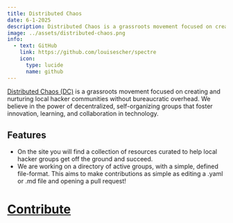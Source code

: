 ---
title: Distributed Chaos
date: 6-1-2025
description: Distributed Chaos is a grassroots movement focused on creating and nurturing local hacker communities without bureaucratic overhead.
image: ../assets/distributed-chaos.png
info:
  - text: GitHub
    link: https://github.com/louisescher/spectre
    icon:
      type: lucide
      name: github
---

[Distributed Chaos (DC)](https://www.distributedchaos.org/) is a grassroots movement focused on creating and nurturing local hacker communities without bureaucratic overhead. We believe in the power of decentralized, self-organizing groups that foster innovation, learning, and collaboration in technology.


## Features

- On the site you will find a collection of resources curated to help local hacker groups get off the ground and succeed. 
- We are working on a directory of active groups, with a simple, defined file-format. This aims to make contributions as simple as editing a .yaml or .md file and opening a pull request! 

# [Contribute](https://github.com/distributed-chaos/)
